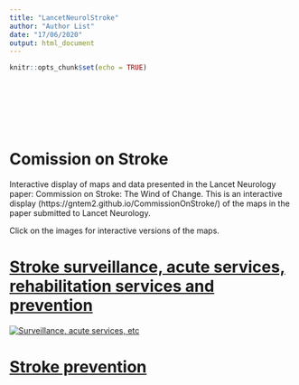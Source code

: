 ```yaml
---
title: "LancetNeurolStroke"
author: "Author List"
date: "17/06/2020"
output: html_document
---
```


```r
knitr::opts_chunk$set(echo = TRUE)
```
```r



```



```r



```

```r



```



```r

```



```r



```

```r



```

```r



```



# Comission on Stroke



Interactive display of maps and data presented in the Lancet Neurology paper: Commission on Stroke: The Wind of Change. This is an interactive display (https://gntem2.github.io/CommissionOnStroke/) of the maps in the paper submitted to Lancet Neurology.



Click on the images for interactive versions of the maps.



# [Stroke surveillance, acute services, rehabilitation services and prevention](./worldstrokemap1.html)



[![Surveillance, acute services, etc](./wsm1.png)](./worldstrokemap1.html)



# [Stroke prevention](./worldstrokemap2.html)



